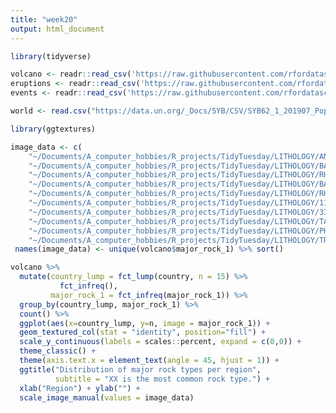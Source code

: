 ```yaml
---
title: "week20"
output: html_document
---
```


```r

library(tidyverse)

volcano <- readr::read_csv('https://raw.githubusercontent.com/rfordatascience/tidytuesday/master/data/2020/2020-05-12/volcano.csv')
eruptions <- readr::read_csv('https://raw.githubusercontent.com/rfordatascience/tidytuesday/master/data/2020/2020-05-12/eruptions.csv')
events <- readr::read_csv('https://raw.githubusercontent.com/rfordatascience/tidytuesday/master/data/2020/2020-05-12/events.csv')

world <- read.csv("https://data.un.org/_Docs/SYB/CSV/SYB62_1_201907_Population,%20Surface%20Area%20and%20Density.csv")

```

```r

library(ggtextures)

image_data <- c(
    "~/Documents/A_computer_hobbies/R_projects/TidyTuesday/LITHOLOGY/ANDESITE.PNG",
    "~/Documents/A_computer_hobbies/R_projects/TidyTuesday/LITHOLOGY/BASALT.PNG", 
    "~/Documents/A_computer_hobbies/R_projects/TidyTuesday/LITHOLOGY/RHYODACITE.PNG",
    "~/Documents/A_computer_hobbies/R_projects/TidyTuesday/LITHOLOGY/BASLT2.PNG", 
    "~/Documents/A_computer_hobbies/R_projects/TidyTuesday/LITHOLOGY/RHYOLITE.PNG", 
    "~/Documents/A_computer_hobbies/R_projects/TidyTuesday/LITHOLOGY/11.PNG", 
    "~/Documents/A_computer_hobbies/R_projects/TidyTuesday/LITHOLOGY/33.PNG", 
    "~/Documents/A_computer_hobbies/R_projects/TidyTuesday/LITHOLOGY/TALC.PNG", 
    "~/Documents/A_computer_hobbies/R_projects/TidyTuesday/LITHOLOGY/PHYLITE.PNG", 
    "~/Documents/A_computer_hobbies/R_projects/TidyTuesday/LITHOLOGY/TREMOLITE.PNG")
 names(image_data) <- unique(volcano$major_rock_1) %>% sort()

volcano %>% 
  mutate(country_lump = fct_lump(country, n = 15) %>%
           fct_infreq(), 
         major_rock_1 = fct_infreq(major_rock_1)) %>%
  group_by(country_lump, major_rock_1) %>% 
  count() %>% 
  ggplot(aes(x=country_lump, y=n, image = major_rock_1)) + 
  geom_textured_col(stat = "identity", position="fill") +
  scale_y_continuous(labels = scales::percent, expand = c(0,0)) +
  theme_classic() +
  theme(axis.text.x = element_text(angle = 45, hjust = 1)) +
  ggtitle("Distribution of major rock types per region", 
          subtitle = "XX is the most common rock type.") +
  xlab("Region") + ylab("") +
  scale_image_manual(values = image_data)

```

